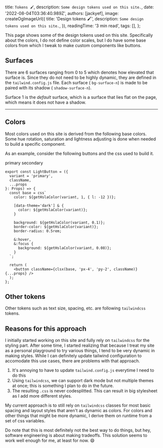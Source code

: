 

  title: `Tokens 🖌️`,
  description: `Some design tokens used on this site.`,
  date: '2022-08-04T03:36:40.989Z',
  authors: [jackyef],
  image: createOgImageUrl({
    title: 'Design tokens 🖌️',
    description: `Some design tokens used on this site.`,
  }),
  readingTime: '3 min read',
  tags: [],
};

<!--start-->

This page shows some of the design tokens used on this site. Specifically about
the colors, I do not define color scales, but I do have some base colors from
which I tweak to make custom components like buttons.

<!--more-->

## Surfaces

There are 6 surfaces ranging from 0 to 5 which denotes how elevated that surface
is. Since they do not need to be highly dynamic, they are defined in the
`tailwind.config.js` file. Each surface ( `bg-surface-n`) is made to be paired
with its shadow ( `shadow-surface-n`).

Surface 1 is the _default_ surface, which is a surface that lies flat on the
page, which means it does not have a shadow.

<Surfaces />

---

## Colors

Most colors used on this site is derived from the following base colors. Some
hue rotation, saturation and lightness adjusting is done when needed to build a
specific component.

<Colors />

As an example, consider the following buttons and the css used to build it.

<div className={clsx('flex flex-wrap space-x-4')}>
  <LightButton variant="primary">primary</LightButton>
  <LightButton variant="secondary">secondary</LightButton>
</div>

```tsx
export const LightButton = ({
  variant = 'primary',
  className,
  ...props
}: Props) => {
  const base = css`
    color: ${getHslaColor(variant, 1, { l: -12 })};

    [data-theme='dark'] & {
      color: ${getHslaColor(variant)};
    }

    background: ${getHslaColor(variant, 0.1)};
    border-color: ${getHslaColor(variant)};
    border-radius: 0.5rem;

    &:hover,
    &:focus {
      background: ${getHslaColor(variant, 0.08)};
    }
  `;

  return (
    <button className={clsx(base, 'px-4', 'py-2', className)} {...props} />
  );
};
```

## Other tokens

Other tokens such as text size, spacing, etc. are following `tailwindcss`
tokens.

## Reasons for this approach

I initially started working on this site and fully rely on `tailwindcss` for the
styling part. After some time, I started realizing that because I treat my site
as a personal playground to try various things, I tend to be very dynamic in
making styles. While I can definitely update tailwind configuration to
accomodate this use cases, there are problems with that approach.

1. It's annoying to have to update `tailwind.config.js` everytime I need to do
   this
2. Using `tailwindcss`, we can support dark mode but not multiple themes at
   once; this is something I plan to do in the future.
3. The resulting `.css` is never codesplitted. This can result in big stylesheet
   as I add more different styles.

My current approach is to still rely on `tailwindcss` classes for most basic
spacing and layout styles that aren't as dynamic as colors. For colors and other
things that might be more dynamic, I derive them on runtime from a set of css
variables.

Do note that this is most definitely not the best way to do things, but hey,
software engineering is about making tradeoffs. This solution seems to work well
enough for me, at least for now. 😄
